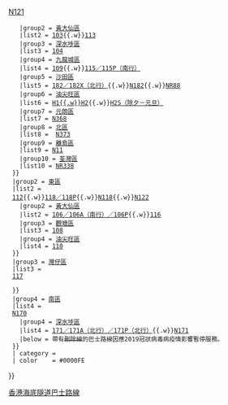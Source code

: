 {{Navbox
  |name        = 香港海底隧道巴士路線
  |title       = 途經[[海底隧道 (香港)|<span style="color: white;">香港海底隧道</span>]]巴士路線 [[File:HK Cross Harbour Tunnel white.svg|35px|香港行車隧道標誌]]
  |titlestyle = background: #0000FE; color:white;
  |bodystyle   = background: #f9f9f9;
  |liststyle   = text-align: left;
  |groupstyle  = background: #ececec; text-align: center;
  |belowstyle  = text-align: center;
  |oddstyle    = background: #f9f9f9;
  |evenstyle   = background: #f9f9f9;
  |state       = collapsed
  |image = [[File:HK Hung Hum Cross-Harbour Tunnel 101 Bus Stop.JPG|100px]]
  |group1 = [[中西區 (香港)|中西區]]
  |list1 = 
  {{Navbox subgroup
    |group1 = [[觀塘區]]
    |list1 = [[過海隧道巴士101線|101／101X]]{{.w}}[[過海隧道巴士111線|111／111P]]{{.w}}[[過海隧道巴士N121線|N121]]
    |group2 = [[黃大仙區]]
    |list2 = [[過海隧道巴士103線|103]]{{.w}}[[過海隧道巴士113線|113]] 
    |group3 = [[深水埗區]]
    |list3 = [[過海隧道巴士104線|104]]
    |group4 = [[九龍城區]]
    |list4 = [[過海隧道巴士109線|109]]{{.w}}[[過海隧道巴士115線|115／115P（南行）]]
    |group5 = [[沙田區]]
    |list5 = [[過海隧道巴士182線|182／182X（北行）]]{{.w}}[[過海隧道巴士N182線|N182]]{{.w}}[[香港居民巴士NR88線|NR88]]
    |group6 = [[油尖旺區]]
    |list6 = [[過海隧道巴士H1線|H1{{.w}}H2]]{{.w}}[[過海隧道巴士H2S線|H2S（除夕－元旦）]]
    |group7 = [[元朗區]]
    |list7 = [[過海隧道巴士N368線|N368]]
    |group8 = [[北區 (香港)|北區]]
    |list8 = <!--[[過海隧道巴士373線|373（北行）]]{{.w}}-->[[過海隧道巴士N373線|N373]]
    |group9 = [[離島區]]
    |list9 = [[城巴N11線|N11]]
    |group10 = [[荃灣區]]
    |list10 = [[珀麗灣居民巴士NR338線|NR338]]
  }}
  |group2 = [[東區 (香港)|東區]]
  |list2 = 
  {{Navbox subgroup
  |group1 = [[深水埗區]]
    |list1 = [[過海隧道巴士102線|102／102P]]{{.w}}[[過海隧道巴士112線|112]]{{.w}}[[過海隧道巴士118線|118／118P]]{{.w}}[[過海隧道巴士N118線|N118]]{{.w}}[[過海隧道巴士N122線|N122]]
    |group2 = [[黃大仙區]]
    |list2 = [[過海隧道巴士106線|106／106A（南行）／106P]]{{.w}}[[過海隧道巴士116線|116]]
    |group3 = [[觀塘區]]
    |list3 = [[過海隧道巴士108線|108]]
    |group4 = [[油尖旺區]]
    |list4 = [[過海隧道巴士110線|110]]
  }}
  |group3 = [[灣仔區]]
  |list3 = 
  {{Navbox subgroup
    |group1 = [[觀塘區]]
    |list1 = [[過海隧道巴士101線|101R（北行）]]
    |group2 = [[九龍城區]]
    |list2 = [[過海隧道巴士108線|108（特別班次，南行）]]
    |group3 = [[深水埗區]]
    |list3 = [[過海隧道巴士102R線|102R（北行）]]{{.w}}[[過海隧道巴士117線|117]]
   
  }}
  |group4 = [[南區 (香港)|南區]]
  |list4 = 
  {{Navbox subgroup
    |group1 = [[觀塘區]]
    |list1 = [[過海隧道巴士107線|107]]
    |group2 = [[九龍城區]]
    |list2 = [[過海隧道巴士107P線|107P]]
    |group3 = [[沙田區]]
    |list3 = [[過海隧道巴士170線|170]]{{.w}}[[過海隧道巴士N170線|N170]]
    |group4 = [[深水埗區]]
    |list4 = [[過海隧道巴士171線|171／171A（北行）／171P（北行）]]{{.w}}[[過海隧道巴士N171線|N171]]
    |below = 帶有<del>刪除線</del>的巴士路線因應2019冠狀病毒病疫情影響暫停服務。
  }}
  | category = 
  | color    = #0000FE
}}
<includeonly>[[Category:途經香港海底隧道巴士路線|{{{1}}}]]</includeonly>
<noinclude>[[Category:香港巴士路線模板|香港海底隧道巴士路線]]</noinclude>
